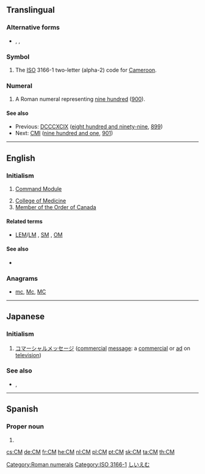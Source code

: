{{also|cm|Cm|cM}}
==Translingual==

===Alternative forms===
* {{sense|roman numeral}} {{l|mul|cm}}, {{l|mul|DCCCC}}, {{l|mul|dcccc}}

===Symbol===
{{mul-symbol}}

# The [[ISO]] 3166-1 two-letter (alpha-2) code for [[Cameroon]].

===Numeral===
{{mul-number}}

# A Roman numeral representing [[nine hundred]] ([[900]]).

====See also====
* Previous: [[DCCCXCIX]] ([[eight hundred and ninety-nine]], [[899]])
* Next: [[CMI]] ([[nine hundred and one]], [[901]])

[[Category:Roman numerals]]
[[Category:ISO 3166-1]]

----

==English==
{{wikipedia}}

===Initialism===
{{rfc-header|Initialism}}
{{en-initialism}}

# {{label|en|US|space science}} [[Command Module]]
# [[College of Medicine]]
# [[Member of the Order of Canada]]

====Related terms====
* {{sense|Command Module}} [[LEM]]/[[LM]] , [[SM]] , [[OM]]

====See also====
* {{sense|Command Module}} {{projectlink|wikipedia|Command Module}}

===Anagrams===
* [[mc#English|mc]], [[Mc#English|Mc]], [[MC#English|MC]]

----

==Japanese==

===Initialism===
{{rfc-header|Initialism}}
{{ja-initialism}}

# [[コマーシャルメッセージ]] ([[commercial]] [[message]]: a [[commercial]] or [[ad]] on [[television]])

===See also===
* {{l|ja|シーエム}}, {{l|ja|shīemu}}

[[Category:ja:Advertising|しいえむ]]

----

==Spanish==

===Proper noun===
{{head|es|proper noun|g=?}}

# {{abbreviation of|Campeche|lang=es}}

[[cs:CM]]
[[de:CM]]
[[fr:CM]]
[[he:CM]]
[[nl:CM]]
[[pl:CM]]
[[pt:CM]]
[[sk:CM]]
[[ta:CM]]
[[th:CM]]